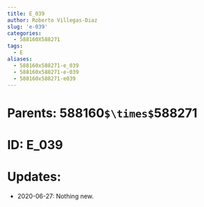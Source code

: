 ```yaml
---
title: E_039
author: Roberto Villegas-Diaz
slug: 'e-039'
categories:
  - 588160X588271
tags:
  - E
aliases:
  - 588160x588271-e_039
  - 588160x588271-e-039
  - 588160x588271-e039
---
```


# **Parents**: 588160`$\times$`588271
# **ID**: E_039
# **Updates**: 
 - 2020-06-27: Nothing new.

